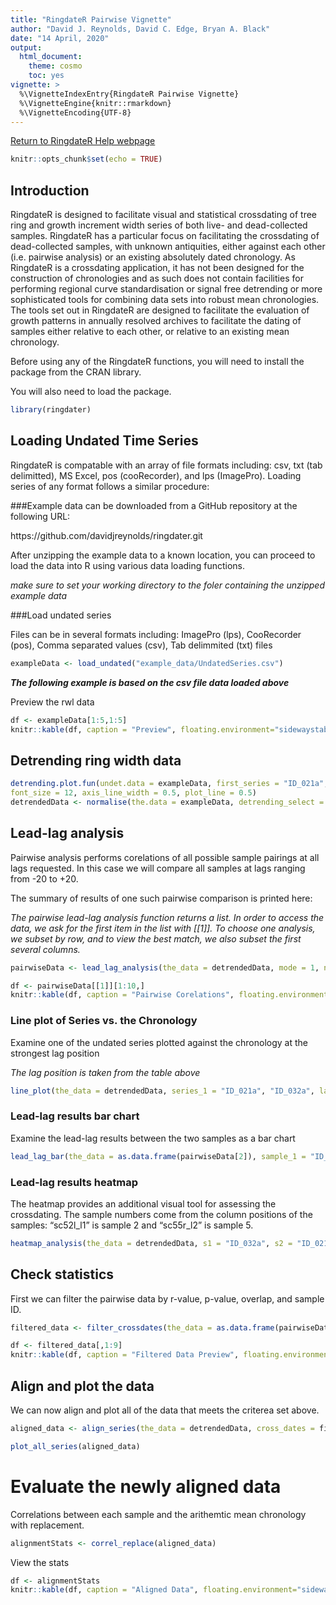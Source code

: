 ---
title: "RingdateR Pairwise Vignette"
author: "David J. Reynolds, David C. Edge, Bryan A. Black"
date: "14 April, 2020"
output:
  html_document:
    theme: cosmo
    toc: yes
vignette: >
  %\VignetteIndexEntry{RingdateR Pairwise Vignette}
  %\VignetteEngine{knitr::rmarkdown}
  %\VignetteEncoding{UTF-8}
---

<a href="https://ringdater.github.io/ringdater/help.html">Return to RingdateR Help webpage</a>

```{r setup, include=FALSE}
knitr::opts_chunk$set(echo = TRUE)
```

## Introduction

RingdateR is designed to facilitate visual and statistical crossdating of tree ring and growth increment width series of both live- and dead-collected samples. RingdateR has a particular focus on facilitating the crossdating of dead-collected samples, with unknown antiquities, either against each other (i.e. pairwise analysis) or an existing absolutely dated chronology. As RingdateR is a crossdating application, it has not been designed for the construction of chronologies and as such does not contain facilities for performing regional curve standardisation or signal free detrending or more sophisticated tools for combining data sets into robust mean chronologies. The tools set out in RingdateR are designed to facilitate the evaluation of growth patterns in annually resolved archives to facilitate the dating of samples either relative to each other, or relative to an existing mean chronology.  

Before using any of the RingdateR functions, you will need to install the package from the CRAN library.


You will also need to load the package.

```{r message = FALSE, warning=FALSE}
library(ringdater)
```


## Loading Undated Time Series

RingdateR is compatable with an array of file formats including: csv, txt (tab delimitted), MS Excel, pos (cooRecorder), and lps (ImagePro). Loading series of any format follows a similar procedure:

###Example data can be downloaded from a GitHub repository at the following URL:

https://github.com/davidjreynolds/ringdater.git

After unzipping the example data to a known location, you can proceed to load the data into R using various data loading functions.

*make sure to set your working directory to the foler containing the unzipped example data*

###Load undated series 

Files can be in several formats including:
ImagePro (lps), CooRecorder (pos), Comma separated values (csv), Tab delimmited (txt) files

```{r}
exampleData <- load_undated("example_data/UndatedSeries.csv")

```

***The following example is based on the csv file data loaded above***

Preview the rwl data

```{r comment='', echo=FALSE, results='asis'}
df <- exampleData[1:5,1:5]
knitr::kable(df, caption = "Preview", floating.environment="sidewaystable")
```

## Detrending ring width data

```{r}
detrending.plot.fun(undet.data = exampleData, first_series = "ID_021a", detrending_select = 3, splinewindow = 21, 
font_size = 12, axis_line_width = 0.5, plot_line = 0.5)
detrendedData <- normalise(the.data = exampleData, detrending_select = 3, splinewindow = 7)
```


## Lead-lag analysis

Pairwise analysis performs corelations of all possible sample pairings at all lags requested. In this case we will compare all samples at lags ranging from -20 to +20. 

The summary of results of one such pairwise comparison is printed here:

*The pairwise lead-lag analysis function returns a list. In order to access the data, we ask for the first item in the list with [[1]]. To choose one analysis, we subset by row, and to view the best match, we also subset the first several columns.*

```{r}
pairwiseData <- lead_lag_analysis(the_data = detrendedData, mode = 1, neg_lag = -20, pos_lag = 20, complete = TRUE)
```

```{r comment='', echo=FALSE, results='asis'}
df <- pairwiseData[[1]][1:10,]
knitr::kable(df, caption = "Pairwise Corelations", floating.environment="sidewaystable")
```

### Line plot of Series vs. the Chronology

Examine one of the undated series plotted against the chronology at the strongest lag position

*The lag position is taken from the table above*

```{r}
line_plot(the_data = detrendedData, series_1 = "ID_021a", "ID_032a", lag = 30)
```

### Lead-lag results bar chart

Examine the lead-lag results between the two samples as a bar chart

```{r}
lead_lag_bar(the_data = as.data.frame(pairwiseData[2]), sample_1 = "ID_021b", sample_2 = "ID_032a")
```


### Lead-lag results heatmap

The heatmap provides an additional visual tool for assessing the crossdating. The sample numbers come from the column positions of the samples: "sc52l_l1" is sample 2 and "sc55r_l2" is sample 5.

```{r}
heatmap_analysis(the_data = detrendedData, s1 = "ID_032a", s2 = "ID_021b") 
```


## Check statistics

First we can filter the pairwise data by r-value, p-value, overlap, and sample ID.

```{r}
filtered_data <- filter_crossdates(the_data = as.data.frame(pairwiseData[1]), r_val = 0.6, p_val = 0.01, overlap = 30, target = "ID_032a")
```

```{r comment='', echo=FALSE, results='asis'}
df <- filtered_data[,1:9]
knitr::kable(df, caption = "Filtered Data Preview", floating.environment="sidewaystable")
```


## Align and plot the data

We can now align and plot all of the data that meets the criterea set above.

```{r}
aligned_data <- align_series(the_data = detrendedData, cross_dates = filtered_data, sel_target = "ID_032a")

plot_all_series(aligned_data)
```



# Evaluate the newly aligned data

Correlations between each sample and the arithemtic mean chronology with replacement.

```{r}
alignmentStats <- correl_replace(aligned_data)
```

View the stats
```{r comment='', echo=FALSE, results='asis'}
df <- alignmentStats
knitr::kable(df, caption = "Aligned Data", floating.environment="sidewaystable")
```



